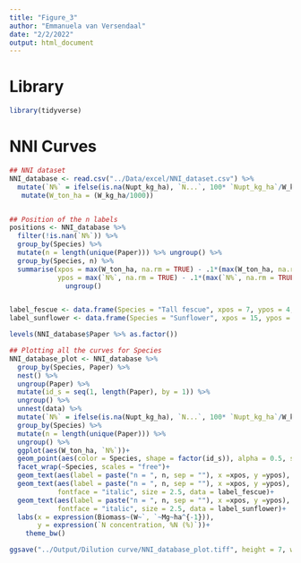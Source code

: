 ```yaml
---
title: "Figure_3"
author: "Emmanuela van Versendaal"
date: "2/2/2022"
output: html_document
---
```


# Library
```r
library(tidyverse)
```

# NNI Curves
```r

## NNI dataset
NNI_database <- read.csv("../Data/excel/NNI_dataset.csv") %>% 
  mutate(`N%` = ifelse(is.na(Nupt_kg_ha), `N...`, 100* `Nupt_kg_ha`/W_kg_ha)) %>% 
   mutate(W_ton_ha = (W_kg_ha/1000))


## Position of the n labels
positions <- NNI_database %>%
  filter(!is.nan(`N%`)) %>% 
  group_by(Species) %>% 
  mutate(n = length(unique(Paper))) %>% ungroup() %>% 
  group_by(Species, n) %>% 
  summarise(xpos = max(W_ton_ha, na.rm = TRUE) - .1*(max(W_ton_ha, na.rm = TRUE)-min(W_ton_ha, na.rm = TRUE)),
            ypos = max(`N%`, na.rm = TRUE) - .1*(max(`N%`, na.rm = TRUE)-min(`N%`, na.rm = TRUE))) %>% 
              ungroup()


label_fescue <- data.frame(Species = "Tall fescue", xpos = 7, ypos = 4,  n = 4)
label_sunflower <- data.frame(Species = "Sunflower", xpos = 15, ypos = 4,  n = 1)

levels(NNI_database$Paper %>% as.factor())

## Plotting all the curves for Species
NNI_database_plot <- NNI_database %>% 
  group_by(Species, Paper) %>% 
  nest() %>% 
  ungroup(Paper) %>% 
  mutate(id_s = seq(1, length(Paper), by = 1)) %>% 
  ungroup() %>% 
  unnest(data) %>% 
  mutate(`N%` = ifelse(is.na(Nupt_kg_ha), `N...`, 100* `Nupt_kg_ha`/W_kg_ha)) %>%
  group_by(Species) %>% 
  mutate(n = length(unique(Paper))) %>%
  ungroup() %>% 
  ggplot(aes(W_ton_ha, `N%`))+
  geom_point(aes(color = Species, shape = factor(id_s)), alpha = 0.5, show.legend = F, size = 1.5)+
  facet_wrap(~Species, scales = "free")+
  geom_text(aes(label = paste("n = ", n, sep = ""), x =xpos, y =ypos), fontface = "italic", size = 2.5, data = positions)+
  geom_text(aes(label = paste("n = ", n, sep = ""), x =xpos, y =ypos), 
            fontface = "italic", size = 2.5, data = label_fescue)+
  geom_text(aes(label = paste("n = ", n, sep = ""), x =xpos, y =ypos), 
            fontface = "italic", size = 2.5, data = label_sunflower)+
  labs(x = expression(Biomass~(W~`, `~Mg~ha^{-1})),
       y = expression(`N concentration, %N (%)`))+ 
    theme_bw()

ggsave("../Output/Dilution curve/NNI_database_plot.tiff", height = 7, width = 10)  

```